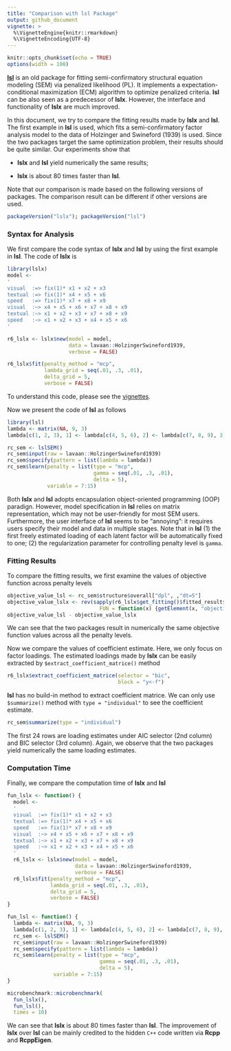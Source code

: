 ```yaml
---
title: "Comparison with lsl Package"
output: github_document
vignette: >
  %\VignetteEngine{knitr::rmarkdown}
  %\VignetteEncoding{UTF-8}
---
```


```r
knitr::opts_chunk$set(echo = TRUE)
options(width = 100)
```
[**lsl**](https://CRAN.R-project.org/package=lsl) is an old package for fitting semi-confirmatory structural equation modeling (SEM) via penalized likelihood (PL).
It implements a expectation-conditional maximization (ECM) algorithm to optimize penalized criteria.
**lsl** can be also seen as a predecessor of **lslx**.
However, the interface and functionality of **lslx** are much improved.

In this document, we try to compare the fitting results made by **lslx** and **lsl**.
The first example in **lsl** is used, which fits a semi-confirmatory factor analysis model to the data of Holzinger and Swineford (1939) is used.
Since the two packages target the same optimization problem, their results should be quite similar.
Our experiments show that

* **lslx** and **lsl** yield numerically the same results;

* **lslx** is about 80 times faster than **lsl**.

Note that our comparison is made based on the following versions of packages.
The comparison result can be different if other versions are used.
```r
packageVersion("lslx"); packageVersion("lsl")
```

### Syntax for Analysis
We first compare the code syntax of **lslx** and **lsl** by using the first example in **lsl**.
The code of **lslx** is
```r
library(lslx)
model <-
'
visual  :=> fix(1)* x1 + x2 + x3
textual :=> fix(1)* x4 + x5 + x6
speed   :=> fix(1)* x7 + x8 + x9
visual  :~> x4 + x5 + x6 + x7 + x8 + x9
textual :~> x1 + x2 + x3 + x7 + x8 + x9
speed   :~> x1 + x2 + x3 + x4 + x5 + x6
'

r6_lslx <- lslx$new(model = model,
                    data = lavaan::HolzingerSwineford1939,
                    verbose = FALSE)

r6_lslx$fit(penalty_method = "mcp",
            lambda_grid = seq(.01, .3, .01),
            delta_grid = 5,
            verbose = FALSE)
```
To understand this code, please see the [vignettes](https://cran.r-project.org/web/packages/lslx/vignettes/factor-analysis.html).

Now we present the code of **lsl** as follows
```r
library(lsl)
lambda <- matrix(NA, 9, 3)
lambda[c(1, 2, 3), 1] <- lambda[c(4, 5, 6), 2] <- lambda[c(7, 8, 9), 3] <- 1

rc_sem <- lslSEM()
rc_sem$input(raw = lavaan::HolzingerSwineford1939)
rc_sem$specify(pattern = list(lambda = lambda))
rc_sem$learn(penalty = list(type = "mcp", 
                            gamma = seq(.01, .3, .01), 
                            delta = 5), 
             variable = 7:15)
```
Both **lslx** and **lsl** adopts encapsulation object-oriented programming (OOP) paradign.
However, model specification in **lsl** relies on matrix representation, which may not be user-friendly for most SEM users.
Furthermore, the user interface of **lsl** seems to be "annoying": it requires users specify their model and data in multiple stages.
Note that in **lsl** (1) the first freely estimated loading of each latent factor will be automatically fixed to one; 
(2) the regularization parameter for controlling penalty level is `gamma`.

### Fitting Results
To compare the fitting results, we first examine the values of objective function across penalty levels
```r
objective_value_lsl <- rc_sem$structure$overall["dpl", ,"dt=5"]
objective_value_lslx <- rev(sapply(r6_lslx$get_fitting()$fitted_result$numerical_condition,
                              FUN = function(x) {getElement(x, "objective_value")}))
objective_value_lsl - objective_value_lslx
```
We can see that the two packages result in numerically the same objective function values across all the penalty levels.

Now we compare the values of coefficient estimate.
Here, we only focus on factor loadings.
The estimated loadings made by **lslx** can be easily extracted by `$extract_coefficient_matrice()` method
```r
r6_lslx$extract_coefficient_matrice(selector = "bic", 
                                    block = "y<-f")
```
**lsl** has no build-in method to extract coefficient matrice.
We can only use `$summarize()` method with `type = "individual"` to see the coefficient estimate.
```r
rc_sem$summarize(type = "individual")
```
The first 24 rows are loading estimates under AIC selector (2nd column) and BIC selector (3rd column).
Again, we observe that the two packages yield numerically the same loading estimates.

### Computation Time
Finally, we compare the computation time of **lslx** and **lsl**
```r
fun_lslx <- function() {
  model <-
  '
  visual  :=> fix(1)* x1 + x2 + x3
  textual :=> fix(1)* x4 + x5 + x6
  speed   :=> fix(1)* x7 + x8 + x9
  visual  :~> x4 + x5 + x6 + x7 + x8 + x9
  textual :~> x1 + x2 + x3 + x7 + x8 + x9
  speed   :~> x1 + x2 + x3 + x4 + x5 + x6
  '
  r6_lslx <- lslx$new(model = model,
                      data = lavaan::HolzingerSwineford1939,
                      verbose = FALSE)
  r6_lslx$fit(penalty_method = "mcp",
              lambda_grid = seq(.01, .3, .01),
              delta_grid = 5,
              verbose = FALSE)
}

fun_lsl <- function() {
  lambda <- matrix(NA, 9, 3)
  lambda[c(1, 2, 3), 1] <- lambda[c(4, 5, 6), 2] <- lambda[c(7, 8, 9), 3] <- 1
  rc_sem <- lslSEM()
  rc_sem$input(raw = lavaan::HolzingerSwineford1939)
  rc_sem$specify(pattern = list(lambda = lambda))
  rc_sem$learn(penalty = list(type = "mcp", 
                              gamma = seq(.01, .3, .01), 
                              delta = 5), 
               variable = 7:15)
}

microbenchmark::microbenchmark(
  fun_lslx(),
  fun_lsl(),
  times = 10)
```
We can see that **lslx** is about 80 times faster than **lsl**.
The improvement of **lslx** over **lsl** can be mainly credited to the hidden `C++` code written via **Rcpp** and **RcppEigen**.
